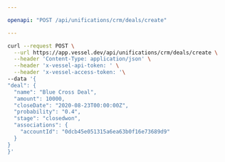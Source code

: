 ```yaml
---

openapi: "POST /api/unifications/crm/deals/create"

---
```


  <RequestExample>
  
  ```bash Request
  curl --request POST \
    --url https://app.vessel.dev/api/unifications/crm/deals/create \
    --header 'Content-Type: application/json' \
    --header 'x-vessel-api-token: ' \
    --header 'x-vessel-access-token: '\ 
  --data '{
  "deal": {
    "name": "Blue Cross Deal",
    "amount": 10000,
    "closeDate": "2020-08-23T00:00:00Z",
    "probability": "0.4",
    "stage": "closedwon",
    "associations": {
      "accountId": "0dcb45e051315a6ea63b0f16e73689d9"
    }
  }
}'
  ```
  
  </RequestExample>
  
  

